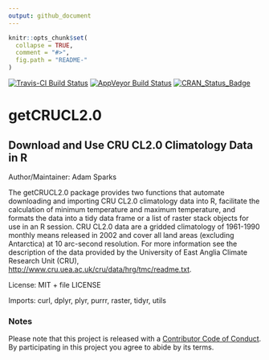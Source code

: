 ```yaml
---
output: github_document
---
```


<!-- README.md is generated from README.Rmd. Please edit that file -->

```r
knitr::opts_chunk$set(
  collapse = TRUE,
  comment = "#>",
  fig.path = "README-"
)
```

[![Travis-CI Build Status](https://travis-ci.org/adamhsparks/getCRUCL2.0.svg?branch=master)](https://travis-ci.org/)
[![AppVeyor Build Status](https://ci.appveyor.com/api/projects/status/github/adamhsparks/getCRUCL2.0?branch=master&svg=true)](https://ci.appveyor.com/project/adamhsparks/getCRUCL2.0)
[![CRAN_Status_Badge](http://www.r-pkg.org/badges/version/getCRUCL2.0)](https://cran.r-project.org/package=getCRUCL2.0)

# getCRUCL2.0
## Download and Use CRU CL2.0 Climatology Data in R

Author/Maintainer: Adam Sparks

The getCRUCL2.0 package provides two functions that automate downloading and
importing CRU CL2.0 climatology data into R, facilitate the calculation of
minimum temperature and maximum temperature, and formats the data into a tidy
data frame or a list of raster stack objects for use in an R session. CRU CL2.0
data are a gridded climatology of 1961-1990 monthly means released in 2002 and
cover all land areas (excluding Antarctica) at 10 arc-second resolution. For
more information see the description of the data provided by the University of
East Anglia Climate Research Unit (CRU),
<http://www.cru.uea.ac.uk/cru/data/hrg/tmc/readme.txt>.
    
License: MIT + file LICENSE

Imports: curl, dplyr, plyr, purrr, raster, tidyr, utils

### Notes    
Please note that this project is released with a [Contributor Code of Conduct](CONDUCT.md).
By participating in this project you agree to abide by its terms.
